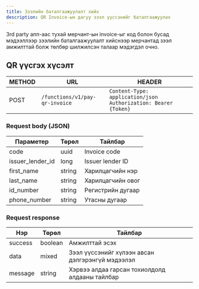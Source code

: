 ```yaml
---
title: Зээлийн баталгаажуулалт хийх
description: QR Invoice-ын дагуу зээл үүссэнийг баталгаажуулах
---
```


3rd party апп-аас тухай мерчант-ын invoice-ыг код болон бусад мэдээллээр зээлийн баталгаажуулалт хийснээр мерчантад зээл амжилттай болж төлбөр шилжилсэн талаар мэдэгдэл очно.

## QR үүсгэх хүсэлт

| METHOD | URL                            | HEADER                                                           |
| ------ | ------------------------------ | ---------------------------------------------------------------- |
| POST   | `/functions/v1/pay-qr-invoice` | `Content-Type: application/json` `Authorization: Bearer {Token}` |

### Request body (JSON)

| Параметер        | Төрөл  | Тайлбар           |
| ---------------- | ------ | ----------------- |
| code             | uuid   | Invoice code      |
| issuer_lender_id | long   | Issuer lender ID  |
| first_name       | string | Харилцагчийн нэр  |
| last_name        | string | Харилцагчийн овог |
| id_number        | string | Регистрийн дугаар |
| phone_number     | string | Утасны дугаар     |

### Request response

| Нэр     | Төрөл   | Тайлбар                                          |
| ------- | ------- | ------------------------------------------------ |
| success | boolean | Амжилттай эсэх                                   |
| data    | mixed   | Зээл үүссэнийг хүлээн авсан дэлгэрэнгүй мэдээлэл |
| message | string  | Хэрвээ алдаа гарсан тохиолдолд алдааны тайлбар   |
